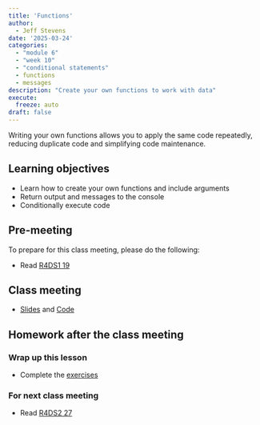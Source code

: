 ```yaml
---
title: 'Functions'
author:
  - Jeff Stevens
date: '2025-03-24'
categories: 
  - "module 6"
  - "week 10"
  - "conditional statements"
  - functions
  - messages
description: "Create your own functions to work with data"
execute:
  freeze: auto
draft: false
---
```


Writing your own functions allows you to apply the same code repeatedly, reducing duplicate code and simplifying code maintenance.

## Learning objectives

* Learn how to create your own functions and include arguments
* Return output and messages to the console
* Conditionally execute code

## Pre-meeting

To prepare for this class meeting, please do the following:

* Read [R4DS1 19](https://r4ds.had.co.nz/functions.html){target='_blank'}

## Class meeting

* [Slides](../../slides/24_functions.qmd){target="_blank"} and [Code](../../code/24_functions.html){target="_blank"}

## Homework after the class meeting
### Wrap up this lesson

* Complete the [exercises](https://its-ianr-shiny.unl.edu/users/jstevens5/dpavir2025/24_functions/){target='_blank'}

### For next class meeting

* Read [R4DS2 27](https://r4ds.hadley.nz/iteration.html){target='_blank'}
